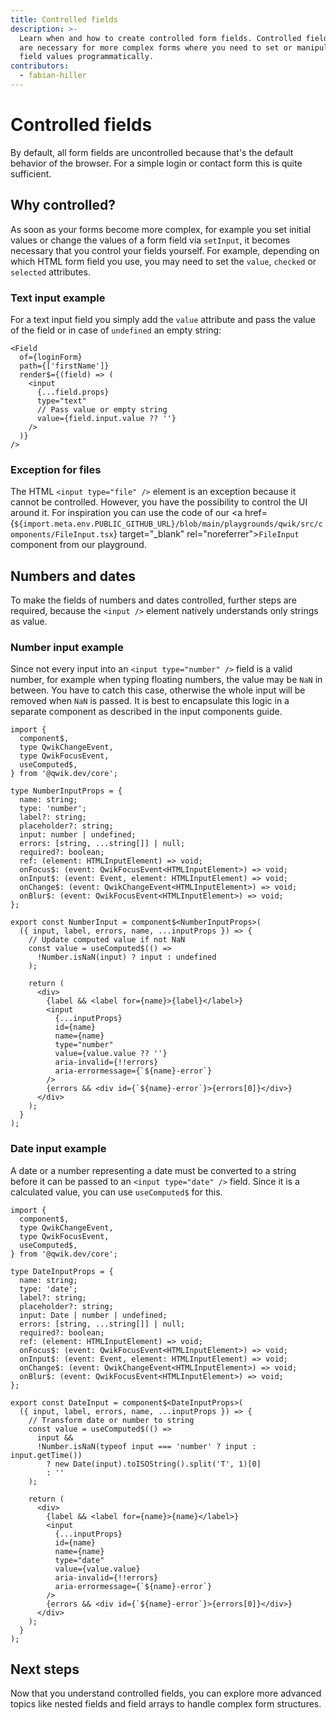 ```yaml
---
title: Controlled fields
description: >-
  Learn when and how to create controlled form fields. Controlled fields
  are necessary for more complex forms where you need to set or manipulate
  field values programmatically.
contributors:
  - fabian-hiller
---
```



# Controlled fields

By default, all form fields are uncontrolled because that's the default behavior of the browser. For a simple login or contact form this is quite sufficient.

## Why controlled?

As soon as your forms become more complex, for example you set initial values or change the values of a form field via <Link href="/methods/api/setInput/">`setInput`</Link>, it becomes necessary that you control your fields yourself. For example, depending on which HTML form field you use, you may need to set the `value`, `checked` or `selected` attributes.

### Text input example

For a text input field you simply add the `value` attribute and pass the value of the field or in case of `undefined` an empty string:

```tsx
<Field
  of={loginForm}
  path={['firstName']}
  render$={(field) => (
    <input
      {...field.props}
      type="text"
      // Pass value or empty string
      value={field.input.value ?? ''}
    />
  )}
/>
```

### Exception for files

The HTML `<input type="file" />` element is an exception because it cannot be controlled. However, you have the possibility to control the UI around it. For inspiration you can use the code of our <a href={`${import.meta.env.PUBLIC_GITHUB_URL}/blob/main/playgrounds/qwik/src/components/FileInput.tsx`} target="\_blank" rel="noreferrer">`FileInput`</a> component from our <Link href="/playground/">playground</Link>.

## Numbers and dates

To make the fields of numbers and dates controlled, further steps are required, because the `<input />` element natively understands only strings as value.

### Number input example

Since not every input into an `<input type="number" />` field is a valid number, for example when typing floating numbers, the value may be `NaN` in between. You have to catch this case, otherwise the whole input will be removed when `NaN` is passed. It is best to encapsulate this logic in a separate component as described in the <Link href="/qwik/guides/input-components/">input components</Link> guide.

```tsx
import {
  component$,
  type QwikChangeEvent,
  type QwikFocusEvent,
  useComputed$,
} from '@qwik.dev/core';

type NumberInputProps = {
  name: string;
  type: 'number';
  label?: string;
  placeholder?: string;
  input: number | undefined;
  errors: [string, ...string[]] | null;
  required?: boolean;
  ref: (element: HTMLInputElement) => void;
  onFocus$: (event: QwikFocusEvent<HTMLInputElement>) => void;
  onInput$: (event: Event, element: HTMLInputElement) => void;
  onChange$: (event: QwikChangeEvent<HTMLInputElement>) => void;
  onBlur$: (event: QwikFocusEvent<HTMLInputElement>) => void;
};

export const NumberInput = component$<NumberInputProps>(
  ({ input, label, errors, name, ...inputProps }) => {
    // Update computed value if not NaN
    const value = useComputed$(() =>
      !Number.isNaN(input) ? input : undefined
    );

    return (
      <div>
        {label && <label for={name}>{label}</label>}
        <input
          {...inputProps}
          id={name}
          name={name}
          type="number"
          value={value.value ?? ''}
          aria-invalid={!!errors}
          aria-errormessage={`${name}-error`}
        />
        {errors && <div id={`${name}-error`}>{errors[0]}</div>}
      </div>
    );
  }
);
```

### Date input example

A date or a number representing a date must be converted to a string before it can be passed to an `<input type="date" />` field. Since it is a calculated value, you can use `useComputed$` for this.

```tsx
import {
  component$,
  type QwikChangeEvent,
  type QwikFocusEvent,
  useComputed$,
} from '@qwik.dev/core';

type DateInputProps = {
  name: string;
  type: 'date';
  label?: string;
  placeholder?: string;
  input: Date | number | undefined;
  errors: [string, ...string[]] | null;
  required?: boolean;
  ref: (element: HTMLInputElement) => void;
  onFocus$: (event: QwikFocusEvent<HTMLInputElement>) => void;
  onInput$: (event: Event, element: HTMLInputElement) => void;
  onChange$: (event: QwikChangeEvent<HTMLInputElement>) => void;
  onBlur$: (event: QwikFocusEvent<HTMLInputElement>) => void;
};

export const DateInput = component$<DateInputProps>(
  ({ input, label, errors, name, ...inputProps }) => {
    // Transform date or number to string
    const value = useComputed$(() =>
      input &&
      !Number.isNaN(typeof input === 'number' ? input : input.getTime())
        ? new Date(input).toISOString().split('T', 1)[0]
        : ''
    );

    return (
      <div>
        {label && <label for={name}>{name}</label>}
        <input
          {...inputProps}
          id={name}
          name={name}
          type="date"
          value={value.value}
          aria-invalid={!!errors}
          aria-errormessage={`${name}-error`}
        />
        {errors && <div id={`${name}-error`}>{errors[0]}</div>}
      </div>
    );
  }
);
```

## Next steps

Now that you understand controlled fields, you can explore more advanced topics like <Link href="/qwik/guides/nested-fields/">nested fields</Link> and <Link href="/qwik/guides/field-arrays/">field arrays</Link> to handle complex form structures.
